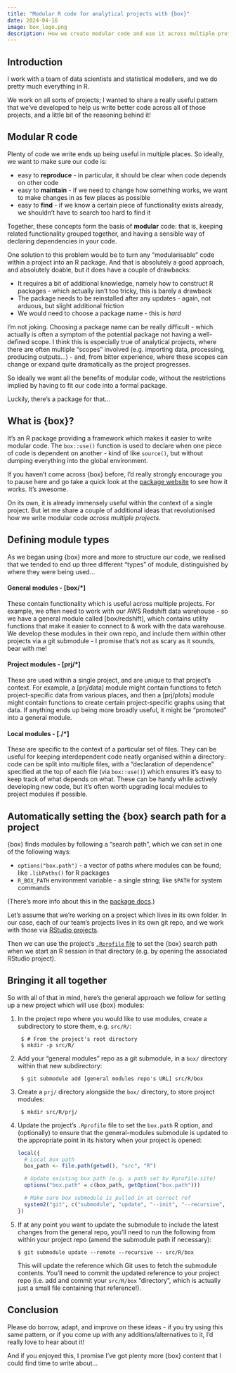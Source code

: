 ```yaml
---
title: "Modular R code for analytical projects with {box}"
date: 2024-04-16
image: box_logo.png
description: How we create modular code and use it across multiple projects
---
```


## Introduction

I work with a team of data scientists and statistical modellers, and we do pretty much everything in R.

We work on all sorts of projects; I wanted to share a really useful pattern that we've developed to help us write better code across all of those projects, and a little bit of the reasoning behind it!



## Modular R code

Plenty of code we write ends up being useful in multiple places. So ideally, we want to make sure our code is:

* easy to **reproduce** - in particular, it should be clear when code depends on other code
* easy to **maintain** - if we need to change how something works, we want to make changes in as few places as possible
* easy to **find** - if we know a certain piece of functionality exists already, we shouldn't have to search too hard to find it

Together, these concepts form the basis of **modular** code: that is, keeping related functionality grouped together, and having a sensible way of declaring dependencies in your code.

One solution to this problem would be to turn any "modularisable" code within a project into an R package. And that is absolutely a good approach, and absolutely doable, but it does have a couple of drawbacks:

* It requires a bit of additional knowledge, namely how to construct R packages - which actually isn't too tricky, this is barely a drawback
* The package needs to be reinstalled after any updates - again, not arduous, but slight additional friction
* We would need to choose a package name - this is _hard_

I'm not joking. Choosing a package name can be really difficult - which actually is often a symptom of the potential package not having a well-defined scope. I think this is especially true of analytical projects, where there are often multiple "scopes" involved (e.g. importing data, processing, producing outputs...) - and, from bitter experience, where these scopes can change or expand quite dramatically as the project progresses.

So ideally we want all the benefits of modular code, without the restrictions implied by having to fit our code into a formal package.

Luckily, there's a package for that...



## What is {box}?

It's an R package providing a framework which makes it easier to write modular code. The `box::use()` function is used to declare when one piece of code is dependent on another - kind of like `source()`, but without dumping everything into the global environment.

If you haven't come across {box} before, I'd really strongly encourage you to pause here and go take a quick look at the [package website](https://klmr.me/box/) to see how it works. It's awesome.

On its own, it is already immensely useful within the context of a single project. But let me share a couple of additional ideas that revolutionised how we write modular code _across multiple projects_.



## Defining module types

As we began using {box} more and more to structure our code, we realised that we tended to end up three different "types" of module, distinguished by where they were being used...


#### General modules - [box/*]

These contain functionality which is useful across multiple projects. For example, we often need to work with our AWS Redshift data warehouse - so we have a general module called [box/redshift], which contains utility functions that make it easier to connect to & work with the data warehouse. We develop these modules in their own repo, and include them within other projects via a git submodule - I promise that's not as scary as it sounds, bear with me!


#### Project modules - [prj/*]

These are used within a single project, and are unique to that project's context. For example, a [prj/data] module might contain functions to fetch project-specific data from various places, and then a [prj/plots] module might contain functions to create certain project-specific graphs using that data. If anything ends up being more broadly useful, it might be "promoted" into a general module.


#### Local modules - [./*]

These are specific to the context of a particular set of files. They can be useful for keeping interdependent code neatly organised within a directory: code can be split into multiple files, with a "declaration of dependence" specified at the top of each file (via `box::use()`) which ensures it's easy to keep track of what depends on what. These can be handy while actively developing new code, but it's often worth upgrading local modules to project modules if possible.



## Automatically setting the {box} search path for a project

{box} finds modules by following a "search path", which we can set in one of the following ways:

* `options("box.path")` - a vector of paths where modules can be found; like `.libPaths()` for R packages
* `R_BOX_PATH` environment variable - a single string; like `$PATH` for system commands

(There's more info about this in the [package docs](https://klmr.me/box/reference/use.html?q=path#search-path).)

Let's assume that we're working on a project which lives in its own folder. In our case, each of our team's projects lives in its own git repo, and we work with those via [RStudio projects](https://support.posit.co/hc/en-us/articles/200526207-Using-RStudio-Projects).

Then we can use the project's [`.Rprofile` file](https://support.posit.co/hc/en-us/articles/360047157094-Managing-R-with-Rprofile-Renviron-Rprofile-site-Renviron-site-rsession-conf-and-repos-conf) to set the {box} search path when we start an R session in that directory (e.g. by opening the associated RStudio project).



## Bringing it all together

So with all of that in mind, here's the general approach we follow for setting up a new project which will use {box} modules:

1. In the project repo where you would like to use modules, create a subdirectory to store them, e.g. `src/R/`:

        $ # From the project's root directory
        $ mkdir -p src/R/

2. Add your "general modules" repo as a git submodule, in a `box/` directory within that new subdirectory:

        $ git submodule add [general modules repo's URL] src/R/box

3. Create a `prj/` directory alongside the `box/` directory, to store project modules:

        $ mkdir src/R/prj/

4. Update the project's `.Rprofile` file to set the `box.path` R option, and (optionally) to ensure that the general-modules submodule is updated to the appropriate point in its history when your project is opened:

   ```r
   local({
     # Local box path
     box_path <- file.path(getwd(), "src", "R")
   
     # Update existing box path (e.g. a path set by Rprofile.site)
     options("box.path" = c(box_path, getOption("box.path")))
   
     # Make sure box submodule is pulled in at correct ref
     system2("git", c("submodule", "update", "--init", "--recursive", "--", file.path(box_path, "box")))
   })
   ```

5. If at any point you want to update the submodule to include the latest changes from the general repo, you'll need to run the following from within your project repo (amend the submodule path if necessary):

       $ git submodule update --remote --recursive -- src/R/box
   
   This will update the reference which Git uses to fetch the submodule contents. You'll need to commit the updated reference to your project repo (i.e. add and commit your `src/R/box` "directory", which is actually just a small file containing that reference!).



## Conclusion

Please do borrow, adapt, and improve on these ideas - if you try using this same pattern, or if you come up with any additions/alternatives to it, I'd really love to hear about it!

And if you enjoyed this, I promise I've got plenty more {box} content that I could find time to write about...
